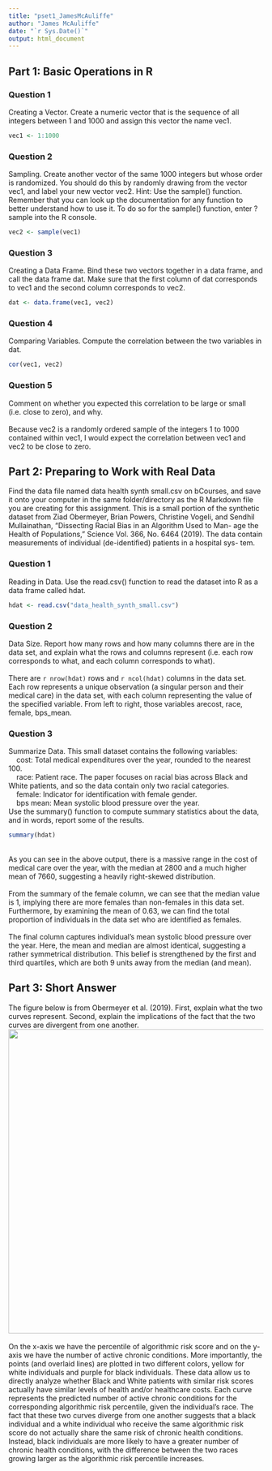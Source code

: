 ```yaml
---
title: "pset1_JamesMcAuliffe"
author: "James McAuliffe"
date: "`r Sys.Date()`"
output: html_document
---
```


## Part 1: Basic Operations in R

### Question 1
Creating a Vector. Create a numeric vector that is the sequence of all
integers between 1 and 1000 and assign this vector the name vec1.
```r
vec1 <- 1:1000
```

### Question 2
Sampling. Create another vector of the same 1000 integers but whose
order is randomized. You should do this by randomly drawing from the
vector vec1, and label your new vector vec2. Hint: Use the sample()
function. Remember that you can look up the documentation for any
function to better understand how to use it. To do so for the sample()
function, enter ?sample into the R console.
```r
vec2 <- sample(vec1)
```

### Question 3
Creating a Data Frame. Bind these two vectors together in a data
frame, and call the data frame dat. Make sure that the first column of
dat corresponds to vec1 and the second column corresponds to vec2.
```r
dat <- data.frame(vec1, vec2)
```

### Question 4
Comparing Variables. Compute the correlation between the two variables in dat.
```r
cor(vec1, vec2)
```

### Question 5
Comment on whether you expected this correlation to be large or small
(i.e. close to zero), and why.<br><br>
Because vec2 is a randomly ordered sample of the integers 1 to 1000 contained 
within vec1, I would expect the correlation between vec1 and vec2 to be close to zero. 

## Part 2: Preparing to Work with Real Data

Find the data file named data health synth small.csv on bCourses, and
save it onto your computer in the same folder/directory as the R Markdown
file you are creating for this assignment. This is a small portion of the
synthetic dataset from Ziad Obermeyer, Brian Powers, Christine Vogeli, and
Sendhil Mullainathan, “Dissecting Racial Bias in an Algorithm Used to Man-
age the Health of Populations,” Science Vol. 366, No. 6464 (2019). The data
contain measurements of individual (de-identified) patients in a hospital sys-
tem.

### Question 1 
Reading in Data. Use the read.csv() function to read the dataset
into R as a data frame called hdat.
```r
hdat <- read.csv("data_health_synth_small.csv")
```

### Question 2
Data Size. Report how many rows and how many columns there are
in the data set, and explain what the rows and columns represent (i.e.
each row corresponds to what, and each column corresponds to what).
<br><br> There are `r nrow(hdat)` rows and `r ncol(hdat)` columns in the data set.
Each row represents a unique observation (a singular person and their medical care) in the data set, with each column representing the value of the specified variable. From left to right, those variables arecost, race, female, bps_mean.

### Question 3
Summarize Data. This small dataset contains the following variables:
<br>&nbsp;&nbsp;&nbsp;&nbsp;cost: Total medical expenditures over the year, rounded to the nearest 100.
<br>&nbsp;&nbsp;&nbsp;&nbsp;race: Patient race. The paper focuses on racial bias across Black and White patients, and so the data contain only two racial categories.
<br>&nbsp;&nbsp;&nbsp;&nbsp;female: Indicator for identification with female gender.
<br>&nbsp;&nbsp;&nbsp;&nbsp;bps mean: Mean systolic blood pressure over the year.
<br>Use the summary() function to compute summary statistics about the
data, and in words, report some of the results.
```r
summary(hdat)
```
<br>As you can see in the above output, there is a massive range in the cost of medical care over the year, with the median at 2800 and a much higher mean of 7660, suggesting a heavily right-skewed distribution.
<br><br>From the summary of the female column, we can see that the median value is 1, implying there are more females than non-females in this data set. Furthermore, by examining the mean of 0.63, we can find the total proportion of individuals in the data set who are identified as females.
<br><br>The final column captures individual's mean systolic blood pressure over the year. Here, the mean and median are almost identical, suggesting a rather symmetrical distribution. This belief is strengthened by the first and third quartiles, which are both 9 units away from the median (and mean).

## Part 3: Short Answer

The figure below is from Obermeyer et al. (2019). First, explain what the
two curves represent. Second, explain the implications of the fact that the
two curves are divergent from one another.
<br>
<img src="graph_img.png" width="600px">
<br>
<br>
On the x-axis we have the percentile of algorithmic risk score and on the y-axis
we have the number of active chronic conditions. More importantly, the points 
(and overlaid lines) are plotted in two different colors, yellow for white individuals
and purple for black individuals. These data allow us to directly analyze whether Black and White
patients with similar risk scores actually have similar levels of health and/or healthcare costs.
Each curve represents the predicted number of active chronic conditions for the corresponding algorithmic risk percentile, given the individual's race. The fact that these two curves diverge from one another suggests that a black individual and a white individual who receive the same algorithmic risk score do not actually share the same risk of chronic health conditions. Instead, black individuals are more likely to have a greater number of chronic health conditions, with the difference between the two races growing larger as the algorithmic risk percentile increases.